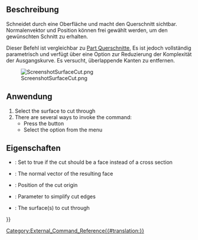 <languages/>

<div lang="en" dir="ltr" class="mw-content-ltr">
{{Docnav
|[[CurvedShapes_InterpolatedMiddle|InterpolatedMiddle]]
|
|[[CurvedShapes_Workbench|CurvedShapes]]
|IconL=CurvedShapes_InterpolatedMiddle.svg
|IconR=
|IconC=CurvedShapes_workbench_icon.svg
}}
</div>

<div lang="en" dir="ltr" class="mw-content-ltr">
{{GuiCommand
|Name=CurvedShapes SurfaceCut
|MenuLocation=Curved Shapes → Surface Cut
|Workbenches=[[CurvedShapes_Workbench|CurvedShapes]]
|Shortcut=
|SeeAlso=
}}
</div>

<span id="Description"></span>
==Beschreibung==

Schneidet durch eine Oberfläche und macht den Querschnitt sichtbar. Normalenvektor und Position können frei gewählt werden, um den gewünschten Schnitt zu erhalten.

Dieser Befehl ist vergleichbar zu [[Part_CrossSections/de|Part Querschnitte]], Es ist jedoch vollständig parametrisch und verfügt über eine Option zur Reduzierung der Komplexität der Ausgangskurve. Es versucht, überlappende Kanten zu entfernen.

[[File:ScreenshotSurfaceCut.png|none|thumb]]
<div lang="en" dir="ltr" class="mw-content-ltr">
{{Caption|Image of a simple FreeCAD project with two sketches using the SurfaceCut command on a surface}}
</div>

<span id="Usage"></span>
==Anwendung==

<div lang="en" dir="ltr" class="mw-content-ltr">
# Select the surface to cut through
# There are several ways to invoke the command:
#* Press the {{Button|[[Image:CurvedShapes_SurfaceCut.svg|16px]] [[CurvedShapes_SurfaceCut|Surface Cut]]}} button
#* Select the {{MenuCommand|Curved Shapes → [[Image:CurvedShapes_SurfaceCut.svg|16px]] Surface Cut}} option from the menu
</div>

<span id="Properties"></span>
==Eigenschaften==

{{Properties_Title|Oberflächenzuschnitt}}

<div lang="en" dir="ltr" class="mw-content-ltr">
* {{PropertyData|Face}}: Set to true if the cut should be a face instead of a cross section
* {{PropertyData|Normal}}: The normal vector of the resulting face
* {{PropertyData|Position}}: Position of the cut origin
* {{PropertyData|Simplify}}: Parameter to simplify cut edges
* {{PropertyData|Surfaces}}: The surface(s) to cut through
</div>


<div lang="en" dir="ltr" class="mw-content-ltr">
{{Docnav
|[[CurvedShapes_InterpolatedMiddle|InterpolatedMiddle]]
|
|[[CurvedShapes_Workbench|CurvedShapes]]
|IconL=CurvedShapes_InterpolatedMiddle.svg
|IconR=
|IconC=CurvedShapes_workbench_icon.svg
}}
</div>

{{Userdocnavi{{#translation:}}}}
[[Category:External_Command_Reference{{#translation:}}]]